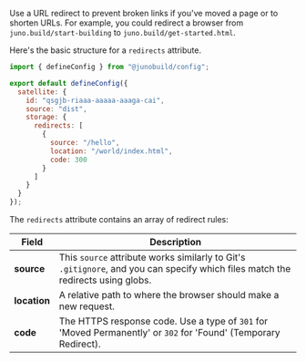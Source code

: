 Use a URL redirect to prevent broken links if you've moved a page or to shorten URLs. For example, you could redirect a browser from `juno.build/start-building` to `juno.build/get-started.html`.

Here's the basic structure for a `redirects` attribute.

```javascript
import { defineConfig } from "@junobuild/config";

export default defineConfig({
  satellite: {
    id: "qsgjb-riaaa-aaaaa-aaaga-cai",
    source: "dist",
    storage: {
      redirects: [
        {
          source: "/hello",
          location: "/world/index.html",
          code: 300
        }
      ]
    }
  }
});
```

The `redirects` attribute contains an array of redirect rules:

| Field        | Description                                                                                                                     |
| ------------ | ------------------------------------------------------------------------------------------------------------------------------- |
| **source**   | This `source` attribute works similarly to Git's `.gitignore`, and you can specify which files match the redirects using globs. |
| **location** | A relative path to where the browser should make a new request.                                                                 |
| **code**     | The HTTPS response code. Use a type of `301` for 'Moved Permanently' or `302` for 'Found' (Temporary Redirect).                 |
